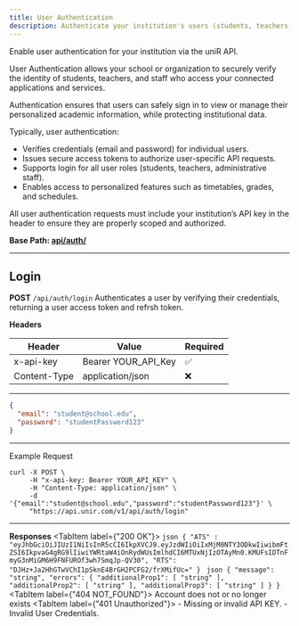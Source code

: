 ```yaml
---
title: User Authentication
description: Authenticate your institution's users (students, teachers, staff) via the uniR API.
---
```



Enable user authentication for your institution via the uniR API.

User Authentication allows your school or organization to securely verify the identity of students, teachers, and staff who access your connected applications and services.

Authentication ensures that users can safely sign in to view or manage their personalized academic information, while protecting institutional data.

Typically, user authentication:

- Verifies credentials (email and password) for individual users.
- Issues secure access tokens to authorize user-specific API requests.
- Supports login for all user roles (students, teachers, administrative staff).
- Enables access to personalized features such as timetables, grades, and schedules.

All user authentication requests must include your institution’s API key in the header to ensure they are properly scoped and authorized.

**Base Path: [api/auth/](https://api.unir.com/v1/api/auth/)**

---

## Login

**POST** `/api/auth/login`
Authenticates a user by verifying their credentials, returning a user access token and refrsh token.

**Headers**

| Header       | Value               | Required |
|--------------|---------------------|----------|
| x-api-key    | Bearer YOUR_API_Key | ✅        |
| Content-Type | application/json    | ❌        |

---

```json title="Request Body"
{
  "email": "student@school.edu",
  "password": "studentPassword123"
}
```
---

Example Request

```http request title="cURL POST REQUEST" frame="terminal" 
curl -X POST \ 
     -H "x-api-key: Bearer YOUR_API_KEY" \
     -H "Content-Type: application/json" \
     -d '{"email":"student@school.edu","password":"studentPassword123"}' \
     "https://api.unir.com/v1/api/auth/login"
```
---

**Responses**
<Tabs>
    <TabItem label={"200 OK"}>
        ```json
        {
            "ATS" : "eyJhbGciOiJIUzI1NiIsInR5cCI6IkpXVCJ9.eyJzdWIiOiIxMjM0NTY3ODkwIiwibmFtZSI6IkpvaG4gRG9lIiwiYWRtaW4iOnRydWUsImlhdCI6MTUxNjIzOTAyMn0.KMUFsIDTnFmyG3nMiGM6H9FNFUROf3wh7SmqJp-QV30",
            "RTS": "DJHz+Ja2HhGTwVChI1pSknE4BrGH2PCFG2/frXMifUc="
        }
        ```
    </TabItem>
    <TabItem label="400 BAD_REQUEST">
        ```json
        {
            "message": "string",
            "errors": {
                "additionalProp1": [
                "string"
                ],
                "additionalProp2": [
                "string"
                ],
                "additionalProp3": [
                "string"
                ]
            }
        }
        ```
    </TabItem>
    <TabItem label={"404 NOT_FOUND"}>
        Account does not or no longer exists
    </TabItem>
    <TabItem label={"401 Unauthorized"}>
        - Missing or invalid API KEY.
        - Invalid User Credentials.
    </TabItem>
</Tabs>